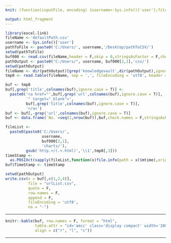 ```yaml
---
knit: (function(inputFile, encoding) {username<-Sys.info()['user'];fileName<-'defaultPath.csv';pathToFile <-paste0('C:/Users/', username,'/Desktop/pathToCSV/');setwd(pathToFile);buf0<-read.csv(fileName,header = F,skip = 0,stringsAsFactor = F,check.names = F,fileEncoding = 'utf-8');timeStamp<-format(Sys.time(),'%Y%m%d%H%M%S');rmarkdown::render(inputFile, encoding = encoding, output_file = paste0('C:/Users/',username,buf0[2,1],'charts/','am-consulting.co.jp-knowledgeVaultURL.html')) })

output: html_fragment
---
```

<!-- knowledgeVaultへのリンク-->


<script>
$(document).ready(function() {
  $('#amcc').DataTable( {
    "order": [[ 0, "asc" ]],
    "lengthMenu":[[10, -1],[10, "All"]],
    "searching" :true,
    "paging"    :true,
    "ordering"  :true,
    "info"      :true,
    "scrollX"   :true
  } );
} );
</script>

<style>
table{white-space: nowrap;}
.entry-content table {border: 0px;}
.entry-content table > thead > tr > th, 
.entry-content table > tbody > tr > th, 
.entry-content table > tfoot > tr > th, 
.entry-content table > thead > tr > td, 
.entry-content table > tbody > tr > td, 
.entry-content table > tfoot > tr > td {border-left: none; border-right: none;}
</style>

```r
library(excel.link)
fileName <-'defaultPath.csv'
username <- Sys.info()['user']
pathToFile <- paste0('C:/Users/', username,'/Desktop/pathToCSV/')
setwd(pathToFile)
buf000 <- read.csv(fileName,header = F,skip = 0,stringsAsFactor = F,check.names = F,fileEncoding = 'utf-8')
pathOutput <- paste0("C:/Users/", username, buf000[2,1],'csv/')
setwd(pathOutput)
fileName <- dir(pathOutput)[grep('knowledgevault',dir(pathOutput),ignore.case = T)]
tmp0 <- read.table(fileName, sep = ',', fileEncoding = 'utf8', header = T)
```

```r
buf <- tmp0
buf[,grep('title',colnames(buf),ignore.case = T)] <- 
  paste0('<a href="',buf[,grep('url',colnames(buf),ignore.case = T)],
         '" target="_blank">',
         buf[,grep('title',colnames(buf),ignore.case = T)],
         '</a>')
buf <- buf[,-grep('url',colnames(buf),ignore.case = T)]
buf <- data.frame(`No.`=seq(1,nrow(buf)),buf,check.names = F,stringsAsFactors = F)
```

```r
fileList <-
  paste0(paste0('C:/Users/', 
                username,
                buf000[2,1],
                'charts/'),
         gsub('http.+/(.+.html)','\\1',tmp0[,3]))
timeStamp <-
  as.POSIXct(sapply(fileList,function(x)file.info(path = x)$mtime),origin = "1970-01-01")
buf$TimeStamp <- timeStamp

```

```r
setwd(pathOutput)
write.csv(x = buf[,c(1,2,4)], 
          file = "urlList.csv", 
          quote = F, 
          row.names = F, 
          append = F, 
          fileEncoding = 'utf8',
          na = "-")
```

***

<!-- table part -->

```r
knitr::kable(buf, row.names = F, format = "html", 
             table.attr = "id='amcc' class='display compact' width='100%' cellspacing='0'", escape = F, 
             align = c("r", "l", "c"))
```

<!-- table part -->

***

<!-- knowledgeVaultへのリンク-->
